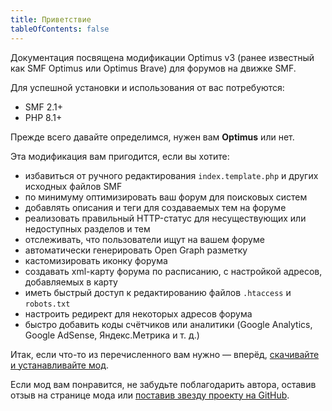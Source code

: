 ```yaml
---
title: Приветствие
tableOfContents: false
---
```


Документация посвящена модификации Optimus v3 (ранее известный как SMF Optimus или Optimus Brave) для форумов на движке SMF.

Для успешной установки и использования от вас потребуются:

* SMF 2.1+
* PHP 8.1+

Прежде всего давайте определимся, нужен вам **Optimus** или нет.

Эта модификация вам пригодится, если вы хотите:

* избавиться от ручного редактирования `index.template.php` и других исходных файлов SMF
* по минимуму оптимизировать ваш форум для поисковых систем
* добавлять описания и теги для создаваемых тем на форуме
* реализовать правильный HTTP-статус для несуществующих или недоступных разделов и тем
* отслеживать, что пользователи ищут на вашем форуме
* автоматически генерировать Open Graph разметку
* кастомизировать иконку форума
* создавать xml-карту форума по расписанию, с настройкой адресов, добавляемых в карту
* иметь быстрый доступ к редактированию файлов `.htaccess` и `robots.txt`
* настроить редирект для некоторых адресов форума
* быстро добавить коды счётчиков или аналитики (Google Analytics, Google AdSense, Яндекс.Метрика и т. д.)

Итак, если что-то из перечисленного вам нужно — вперёд, [скачивайте и устанавливайте мод](https://custom.simplemachines.org/mods/index.php?mod=2659).

Если мод вам понравится, не забудьте поблагодарить автора, оставив отзыв на странице мода или [поставив звезду проекту на GitHub](https://github.com/dragomano/Optimus).
